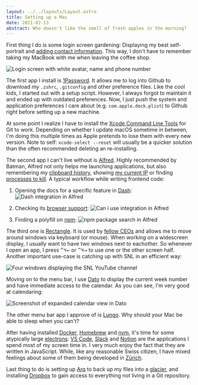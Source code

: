 ```yaml
---
layout: ../../layouts/Layout.astro
title: Setting up a Mac
date: 2021-02-13
abstract: Who doesn't like the smell of fresh apples in the morning?
---
```



First thing I do is some login screen gardening: Displaying my best self-portrait and [adding contact information](https://support.apple.com/en-bn/guide/mac-help/mh35890/mac). This way, I don't have to remember taking my MacBook with me when leaving the coffee shop.

<Image src={login} alt="Login screen with white avatar, name and phone number" />

The first app I install is [1Password](https://1password.com). It allows me to log into Github to download my `.zshrc`, `.gitconfig` and other preference files. Like the cool kids, I started out with a setup script. However, I always forgot to maintain it and ended up with outdated preferences. Now, I just push the system and application preferences I care about (e.g. `com.apple.dock.plist`) to Github right before setting up a new machine.

At some point I realize I have to install the [Xcode Command Line Tools](https://developer.apple.com/xcode/features/#:~:text=Command%20Line%20Tools) for Git to work. Depending on whether I update macOS sometime in between, I'm doing this multiple times as Apple pretends to lose them with every new version. Note to self: `xcode-select --reset` will usually be a quicker solution than the often recommended deleting an re-installing.

The second app I can't live without is [Alfred](https://www.alfredapp.com). Highly recommended by Batman, Alfred not only helps me launching applications, but also remembering my [clipboard history](https://www.alfredapp.com/help/features/clipboard/), showing [my current IP](https://github.com/jeppestaerk/alfred-show-network-info) or finding [processes to kill](https://github.com/SamVerschueren/alfred-fkill). A typical workflow while writing frontend code:

1. Opening the docs for a specific feature in [Dash](https://kapeli.com/dash): <Image src={alfredDash} alt="Dash integration in Alfred" />

2. Checking its [browser support](https://github.com/willfarrell/alfred-caniuse-workflow): <Image src={alfredCaniuse} alt="Can i use integration in Alfred" />

3. Finding a polyfill on [npm](https://github.com/sindresorhus/alfred-npms): <Image src={alfredNpm} alt="npm package search in Alfred" />

The third one is [Rectangle](https://rectangleapp.com). It is used by [fellow CEOs](https://github.com/rxhanson/Rectangle/commits/master?before=57ac4a51bbb3cd0250f6bbf1d0e23573a2e6dd80+35&branch=master) and allows me to move around windows via keyboard (or mouse). When working on a widescreen display, I usually want to have two windows next to eachother. So whenever I open an app, I press <kbd>^⌥←</kbd> or <kbd>^⌥→</kbd> to use one or the other screen half. Another important use-case is catching up with SNL in an efficient way:

<Image src={snl} alt="Four windows displaying the SNL YouTube channel" />

Moving on to the menu bar, I use [Dato](https://sindresorhus.com/dato) to display the current week number and have immediate access to the calendar. As you can see, I'm very good at calendaring:

<Image src={dato} alt="Screenshot of expanded calendar view in Dato" />

The other menu bar app I approve of is [Lungo](https://sindresorhus.com/lungo). Why should your Mac be able to sleep when you can't?

After having installed [Docker](https://www.docker.com), [Homebrew](https://brew.sh) and [nvm](https://github.com/nvm-sh/nvm), it's time for some atypically large [electrons](https://www.electronjs.org): [VS Code](https://code.visualstudio.com), [Slack](https://slack.com) and [Notion](https://www.notion.so) are the applications I spend most of my screen time in. I very much enjoy the fact that they are written in JavaScript. While, like any reasonable Swiss citizen, I have mixed feelings about some of them being developed in [Zürich](https://channel9.msdn.com/Events/TechDays/TechDays16Baden/Keynote-1-Visual-Studio-Code-made-in-Switzerland).

Last thing to do is setting up [Arq](https://www.arqbackup.com) to back up my files into a [glacier](https://aws.amazon.com/glacier/), and installing [Dropbox](https://www.dropbox.com) to gain access to everything not living in a Git repository.
